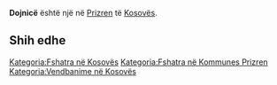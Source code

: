 {{Fshat në 
 | Emri                = Dojnicë
 | EmriAlt                = 
 | NAME_SHORT_FORM=      
 | NAME_GENERIC=      
 | NAME_SORT_NAME_RO=      DOJNICE
 | FULL_NAME_RO = Dojnicë
 | FULL_NAME_ND_RO=Dojnice
 | SORT_NAME_RG=DOJNICE
 | FULL_NAME_RG=Dojnicë
 | FULL_NAME_ND_RG=Dojnice
 | SRP_NAME_SHORT_FORM=      
 | SRP_NAME_GENERIC=      
 | SRP_NAME_SORT_NAME_RO=      
 | SRP_FULL_NAME_RO = 
 | SRP_FULL_NAME_ND_RO=
 | SRP_SORT_NAME_RG=
 | SRP_FULL_NAME_RG=
 | SRP_FULL_NAME_ND_RG=
 | Emri (Rasa dhanore) = 
 | Figura              = 
 | Shteti              = Kosovo
 | Komuna              = Prizren
 | Kodi postar         = 
 | Sipërfaqja          = 

 | Popullsia           = 

 | Regj. i popullsisë  = 
 | Dend. e popullsisë  = 
 | Faqja zyrtare       = 
 <!--- Koordinatat ----> 
 | Gjerësia            = 42.221389
 | Gjatësia            = 20.801944
 | Lartësia            = 
}}
'''Dojnicë''' është një [[]] në [[Prizren]] të [[Kosovës]].

<!-- == Gjeografia == -->
<!-- == Historia == -->
<!-- == Demografia == -->
== Shih edhe ==
{{Komuna Prizren}}
{{Kosovo-Administrata-Cung}}

[[Kategoria:Fshatra në Kosovës]]
[[Kategoria:Fshatra në Kommunes Prizren]]
[[Kategoria:Vendbanime në Kosovës]]